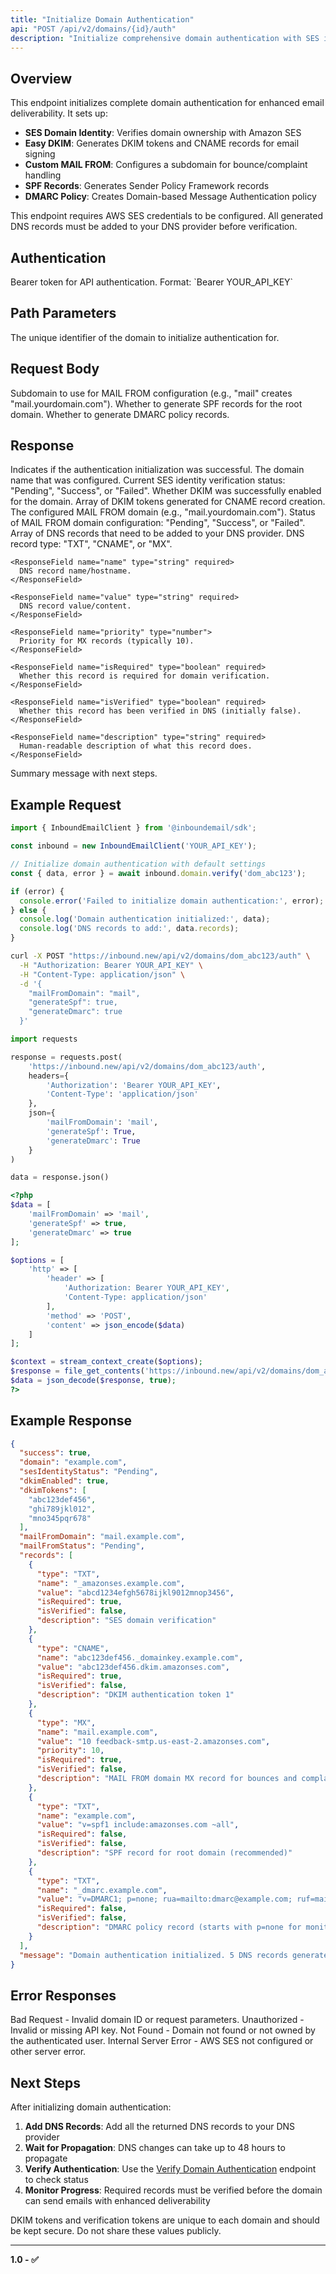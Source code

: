 ```yaml
---
title: "Initialize Domain Authentication"
api: "POST /api/v2/domains/{id}/auth"
description: "Initialize comprehensive domain authentication with SES identity, DKIM, MAIL FROM, SPF, and DMARC records"
---
```


## Overview

This endpoint initializes complete domain authentication for enhanced email deliverability. It sets up:

- **SES Domain Identity**: Verifies domain ownership with Amazon SES
- **Easy DKIM**: Generates DKIM tokens and CNAME records for email signing
- **Custom MAIL FROM**: Configures a subdomain for bounce/complaint handling
- **SPF Records**: Generates Sender Policy Framework records
- **DMARC Policy**: Creates Domain-based Message Authentication policy

<Info>
This endpoint requires AWS SES credentials to be configured. All generated DNS records must be added to your DNS provider before verification.
</Info>

## Authentication

<ParamField header="Authorization" type="string" required>
  Bearer token for API authentication. Format: `Bearer YOUR_API_KEY`
</ParamField>

## Path Parameters

<ParamField path="id" type="string" required>
  The unique identifier of the domain to initialize authentication for.
</ParamField>

## Request Body

<ParamField body="mailFromDomain" type="string" default="mail">
  Subdomain to use for MAIL FROM configuration (e.g., "mail" creates "mail.yourdomain.com").
</ParamField>

<ParamField body="generateSpf" type="boolean" default="true">
  Whether to generate SPF records for the root domain.
</ParamField>

<ParamField body="generateDmarc" type="boolean" default="true">
  Whether to generate DMARC policy records.
</ParamField>

## Response

<ResponseField name="success" type="boolean" required>
  Indicates if the authentication initialization was successful.
</ResponseField>

<ResponseField name="domain" type="string" required>
  The domain name that was configured.
</ResponseField>

<ResponseField name="sesIdentityStatus" type="string" required>
  Current SES identity verification status: "Pending", "Success", or "Failed".
</ResponseField>

<ResponseField name="dkimEnabled" type="boolean" required>
  Whether DKIM was successfully enabled for the domain.
</ResponseField>

<ResponseField name="dkimTokens" type="array" required>
  Array of DKIM tokens generated for CNAME record creation.
</ResponseField>

<ResponseField name="mailFromDomain" type="string" required>
  The configured MAIL FROM domain (e.g., "mail.yourdomain.com").
</ResponseField>

<ResponseField name="mailFromStatus" type="string" required>
  Status of MAIL FROM domain configuration: "Pending", "Success", or "Failed".
</ResponseField>

<ResponseField name="records" type="array" required>
  Array of DNS records that need to be added to your DNS provider.
  
  <Expandable title="DNS Record Object">
    <ResponseField name="type" type="string" required>
      DNS record type: "TXT", "CNAME", or "MX".
    </ResponseField>
    
    <ResponseField name="name" type="string" required>
      DNS record name/hostname.
    </ResponseField>
    
    <ResponseField name="value" type="string" required>
      DNS record value/content.
    </ResponseField>
    
    <ResponseField name="priority" type="number">
      Priority for MX records (typically 10).
    </ResponseField>
    
    <ResponseField name="isRequired" type="boolean" required>
      Whether this record is required for domain verification.
    </ResponseField>
    
    <ResponseField name="isVerified" type="boolean" required>
      Whether this record has been verified in DNS (initially false).
    </ResponseField>
    
    <ResponseField name="description" type="string" required>
      Human-readable description of what this record does.
    </ResponseField>
  </Expandable>
</ResponseField>

<ResponseField name="message" type="string" required>
  Summary message with next steps.
</ResponseField>

## Example Request

<RequestExample>

```javascript Node.js (Inbound SDK)
import { InboundEmailClient } from '@inboundemail/sdk';

const inbound = new InboundEmailClient('YOUR_API_KEY');

// Initialize domain authentication with default settings
const { data, error } = await inbound.domain.verify('dom_abc123');

if (error) {
  console.error('Failed to initialize domain authentication:', error);
} else {
  console.log('Domain authentication initialized:', data);
  console.log('DNS records to add:', data.records);
}
```

```bash cURL
curl -X POST "https://inbound.new/api/v2/domains/dom_abc123/auth" \
  -H "Authorization: Bearer YOUR_API_KEY" \
  -H "Content-Type: application/json" \
  -d '{
    "mailFromDomain": "mail",
    "generateSpf": true,
    "generateDmarc": true
  }'
```

```python Python
import requests

response = requests.post(
    'https://inbound.new/api/v2/domains/dom_abc123/auth',
    headers={
        'Authorization': 'Bearer YOUR_API_KEY',
        'Content-Type': 'application/json'
    },
    json={
        'mailFromDomain': 'mail',
        'generateSpf': True,
        'generateDmarc': True
    }
)

data = response.json()
```

```php PHP
<?php
$data = [
    'mailFromDomain' => 'mail',
    'generateSpf' => true,
    'generateDmarc' => true
];

$options = [
    'http' => [
        'header' => [
            'Authorization: Bearer YOUR_API_KEY',
            'Content-Type: application/json'
        ],
        'method' => 'POST',
        'content' => json_encode($data)
    ]
];

$context = stream_context_create($options);
$response = file_get_contents('https://inbound.new/api/v2/domains/dom_abc123/auth', false, $context);
$data = json_decode($response, true);
?>
```

</RequestExample>

## Example Response

```json
{
  "success": true,
  "domain": "example.com",
  "sesIdentityStatus": "Pending",
  "dkimEnabled": true,
  "dkimTokens": [
    "abc123def456",
    "ghi789jkl012",
    "mno345pqr678"
  ],
  "mailFromDomain": "mail.example.com",
  "mailFromStatus": "Pending",
  "records": [
    {
      "type": "TXT",
      "name": "_amazonses.example.com",
      "value": "abcd1234efgh5678ijkl9012mnop3456",
      "isRequired": true,
      "isVerified": false,
      "description": "SES domain verification"
    },
    {
      "type": "CNAME",
      "name": "abc123def456._domainkey.example.com",
      "value": "abc123def456.dkim.amazonses.com",
      "isRequired": true,
      "isVerified": false,
      "description": "DKIM authentication token 1"
    },
    {
      "type": "MX",
      "name": "mail.example.com",
      "value": "10 feedback-smtp.us-east-2.amazonses.com",
      "priority": 10,
      "isRequired": true,
      "isVerified": false,
      "description": "MAIL FROM domain MX record for bounces and complaints"
    },
    {
      "type": "TXT",
      "name": "example.com",
      "value": "v=spf1 include:amazonses.com ~all",
      "isRequired": false,
      "isVerified": false,
      "description": "SPF record for root domain (recommended)"
    },
    {
      "type": "TXT",
      "name": "_dmarc.example.com",
      "value": "v=DMARC1; p=none; rua=mailto:dmarc@example.com; ruf=mailto:dmarc@example.com; fo=1; aspf=r; adkim=r",
      "isRequired": false,
      "isVerified": false,
      "description": "DMARC policy record (starts with p=none for monitoring)"
    }
  ],
  "message": "Domain authentication initialized. 5 DNS records generated. Add these records to your DNS provider and use the verify endpoint to check status."
}
```

## Error Responses

<ResponseField name="400" type="object">
  Bad Request - Invalid domain ID or request parameters.
</ResponseField>

<ResponseField name="401" type="object">
  Unauthorized - Invalid or missing API key.
</ResponseField>

<ResponseField name="404" type="object">
  Not Found - Domain not found or not owned by the authenticated user.
</ResponseField>

<ResponseField name="500" type="object">
  Internal Server Error - AWS SES not configured or other server error.
</ResponseField>

## Next Steps

After initializing domain authentication:

1. **Add DNS Records**: Add all the returned DNS records to your DNS provider
2. **Wait for Propagation**: DNS changes can take up to 48 hours to propagate
3. **Verify Authentication**: Use the [Verify Domain Authentication](/api-reference/domains/verify-domain-auth) endpoint to check status
4. **Monitor Progress**: Required records must be verified before the domain can send emails with enhanced deliverability

<Warning>
DKIM tokens and verification tokens are unique to each domain and should be kept secure. Do not share these values publicly.
</Warning>

---

**1.0 - ✅**

